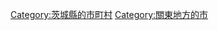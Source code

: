 {{Commonscat|Omitama, Ibaraki}}
{{Catmore}}

{{DEFAULTSORT:Omitama}}
[[Category:茨城縣的市町村|Category:茨城縣的市町村]]
[[Category:關東地方的市|Category:關東地方的市]]